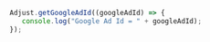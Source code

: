```jsx
Adjust.getGoogleAdId((googleAdId) => {
   console.log("Google Ad Id = " + googleAdId);
});
```
